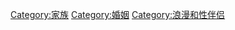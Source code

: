 {{Commons category|Spouses}}

[[Category:家族|Category:家族]]
[[Category:婚姻|Category:婚姻]]
[[Category:浪漫和性伴侣|Category:浪漫和性伴侣]]
